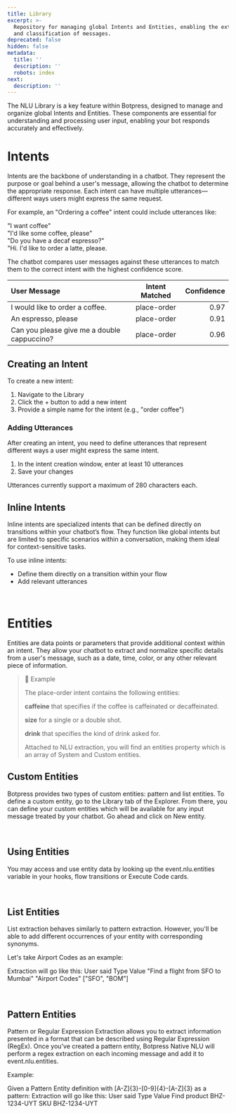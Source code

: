 ```yaml
---
title: Library
excerpt: >-
  Repository for managing global Intents and Entities, enabling the extraction
  and classification of messages.
deprecated: false
hidden: false
metadata:
  title: ''
  description: ''
  robots: index
next:
  description: ''
---
```

The NLU Library is a key feature within Botpress, designed to manage and organize global Intents and Entities. These components are essential for understanding and processing user input, enabling your bot responds accurately and effectively.

# Intents

Intents are the backbone of understanding in a chatbot. They represent the purpose or goal behind a user's message, allowing the chatbot to determine the appropriate response. Each intent can have multiple utterances—different ways users might express the same request.

For example, an "Ordering a coffee" intent could include utterances like:

"I want coffee"\
"I'd like some coffee, please"\
"Do you have a decaf espresso?"\
"Hi. I'd like to order a latte, please.

The chatbot compares user messages against these utterances to match them to the correct intent with the highest confidence score.

| User Message                                | Intent Matched | Confidence |
| :------------------------------------------ | :------------: | ---------: |
| I would like to order a coffee.             |   place-order  |       0.97 |
| An espresso, please                         |   place-order  |       0.91 |
| Can you please give me a double cappuccino? |   place-order  |       0.96 |

## Creating an Intent

To create a new intent:

1. Navigate to the Library
2. Click the + button to add a new intent
3. Provide a simple name for the intent (e.g., "order coffee")

### Adding Utterances

After creating an intent, you need to define utterances that represent different ways a user might express the same intent.

1. In the intent creation window, enter at least 10 utterances
2. Save your changes

Utterances currently support a maximum of 280 characters each.

## Inline Intents

Inline intents are specialized intents that can be defined directly on transitions within your chatbot’s flow. They function like global intents but are limited to specific scenarios within a conversation, making them ideal for context-sensitive tasks.

To use inline intents:

* Define them directly on a transition within your flow
* Add relevant utterances

<br />

# Entities

Entities are data points or parameters that provide additional context within an intent. They allow your chatbot to extract and normalize specific details from a user's message, such as a date, time, color, or any other relevant piece of information.

> 📝 Example
>
> The place-order intent contains the following entities:
>
> **caffeine** that specifies if the coffee is caffeinated or decaffeinated. 
>
> **size** for a single or a double shot. 
>
> **drink** that specifies the kind of drink asked for. 
>
> Attached to NLU extraction, you will find an entities property which is an array of System and Custom entities.

## Custom Entities

Botpress provides two types of custom entities: pattern and list entities. To define a custom entity, go to the Library tab of the Explorer. From there, you can define your custom entities which will be available for any input message treated by your chatbot. Go ahead and click on New entity.

<br />

## Using Entities

You may access and use entity data by looking up the event.nlu.entities variable in your hooks, flow transitions or Execute Code cards.

<br />

## List Entities

List extraction behaves similarly to pattern extraction. However, you'll be able to add different occurrences of your entity with corresponding synonyms. 

Let's take Airport Codes as an example: 

Extraction will go like this: User said Type Value "Find a flight from SFO to Mumbai" "Airport Codes" ["SFO", "BOM"]

<br />

## Pattern Entities

Pattern or Regular Expression Extraction allows you to extract information presented in a format that can be described using Regular Expression (RegEx). Once you've created a pattern entity, Botpress Native NLU will perform a regex extraction on each incoming message and add it to event.nlu.entities.

Example: 

Given a Pattern Entity definition with [A-Z]\{3}-\[0-9]\{4}-[A-Z]\{3} as a pattern: Extraction will go like this: User said Type Value Find product BHZ-1234-UYT SKU BHZ-1234-UYT
